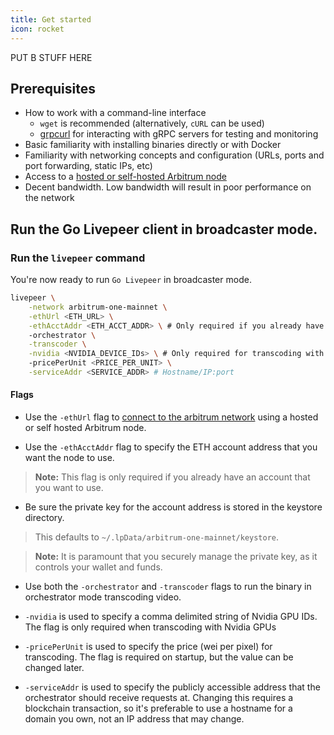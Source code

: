 ```yaml
---
title: Get started
icon: rocket
---
```

PUT B STUFF HERE

## Prerequisites

- How to work with a command-line interface
  - `wget` is recommended (alternatively, `cURL` can be used)
  - [grpcurl](https://github.com/fullstorydev/grpcurl#grpcurl) for interacting
    with gRPC servers for testing and monitoring
- Basic familiarity with installing binaries directly or with Docker
- Familiarity with networking concepts and configuration (URLs, ports and port
  forwarding, static IPs, etc)
- Access to a
  [hosted or self-hosted Arbitrum node](/orchestrators/guides/connect-to-arbitrum)
- Decent bandwidth. Low bandwidth will result in poor performance on the network

## Run the Go Livepeer client in broadcaster mode.


### Run the `livepeer` command

You're now ready to run `Go Livepeer` in broadcaster mode.

```bash
livepeer \
    -network arbitrum-one-mainnet \
    -ethUrl <ETH_URL> \
    -ethAcctAddr <ETH_ACCT_ADDR> \ # Only required if you already have an ETH account you want to use
    -orchestrator \
    -transcoder \
    -nvidia <NVIDIA_DEVICE_IDs> \ # Only required for transcoding with Nvidia GPUs
    -pricePerUnit <PRICE_PER_UNIT> \
    -serviceAddr <SERVICE_ADDR> # Hostname/IP:port
```

#### Flags

- Use the `-ethUrl` flag to
  [connect to the arbitrum network](/orchestrators/guides/connect-to-arbitrum)
  using a hosted or self hosted Arbitrum node.

- Use the `-ethAcctAddr` flag to specify the ETH account address that you want
  the node to use.

> **Note:** This flag is only required if you already have an account that you
> want to use.

- Be sure the private key for the account address is stored in the keystore
  directory.

> This defaults to `~/.lpData/arbitrum-one-mainnet/keystore`.

> **Note:** It is paramount that you securely manage the private key, as it
> controls your wallet and funds.

- Use both the `-orchestrator` and `-transcoder` flags to run the binary in
  orchestrator mode transcoding video.

- `-nvidia` is used to specify a comma delimited string of Nvidia GPU IDs. The
  flag is only required when transcoding with Nvidia GPUs
- `-pricePerUnit` is used to specify the price (wei per pixel) for transcoding.
  The flag is required on startup, but the value can be changed later.
- `-serviceAddr` is used to specify the publicly accessible address that the
  orchestrator should receive requests at. Changing this requires a blockchain
  transaction, so it's preferable to use a hostname for a domain you own, not an
  IP address that may change.
